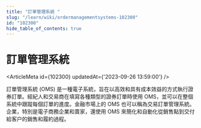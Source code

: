 ```yaml
---
title: "訂單管理系統 "
slug: "/learn/wiki/ordermanagementsystems-102300"
id: "102300"
hide_table_of_contents: true
---
```



# 訂單管理系統 

<ArticleMeta id={102300} updatedAt={'2023-09-26 13:59:00'} />
<div className='border-solid border-b border-t-0 my-4 border-[var(--ifm-color-gray-300)]' />

訂單管理系統 (OMS) 是一種電子系統，旨在以高效和具有成本效益的方式執行證券訂單。經紀人和交易商在填寫各種類型的證券訂單時使用 OMS，並可以在整個系統中跟蹤每個訂單的進度。金融市場上的 OMS 也可以稱為交易訂單管理系統。企業，特別是電子商務企業和賣家，還使用 OMS 來簡化和自動化從銷售點到交付給客户的銷售和履約過程。
